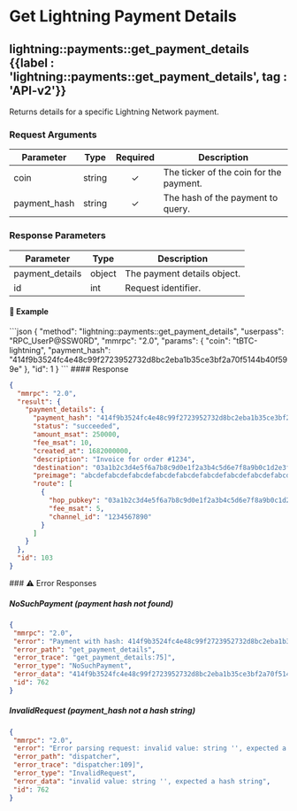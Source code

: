 
# Get Lightning Payment Details

## lightning::payments::get\_payment\_details {{label : 'lightning::payments::get_payment_details', tag : 'API-v2'}}

Returns details for a specific Lightning Network payment.

### Request Arguments

| Parameter     | Type   | Required | Description                             |
| ------------- | ------ | :------: | --------------------------------------- |
| coin          | string |     ✓    | The ticker of the coin for the payment. |
| payment\_hash | string |     ✓    | The hash of the payment to query.       |

### Response Parameters

| Parameter        | Type   | Description                 |
| ---------------- | ------ | --------------------------- |
| payment\_details | object | The payment details object. |
| id               | int    | Request identifier.         |

#### 📌 Example

<CodeGroup title="Get Payment Details" tag="POST" label="lightning::payments::get_payment_details" mm2MethodDecorate="true">
  ```json
  {
    "method": "lightning::payments::get_payment_details",
    "userpass": "RPC_UserP@SSW0RD",
    "mmrpc": "2.0",
    "params": {
      "coin": "tBTC-lightning",
      "payment_hash": "414f9b3524fc4e48c99f2723952732d8bc2eba1b35ce3bf2a70f5144b40f599e"
    },
    "id": 1
  }
  ```
</CodeGroup>

<CollapsibleSection expandedText="Hide Response" collapsedText="Show Response">
  #### Response

  ```json
  {
    "mmrpc": "2.0",
    "result": {
      "payment_details": {
        "payment_hash": "414f9b3524fc4e48c99f2723952732d8bc2eba1b35ce3bf2a70f5144b40f599e",
        "status": "succeeded",
        "amount_msat": 250000,
        "fee_msat": 10,
        "created_at": 1682000000,
        "description": "Invoice for order #1234",
        "destination": "03a1b2c3d4e5f6a7b8c9d0e1f2a3b4c5d6e7f8a9b0c1d2e3f4a5b6c7d8e9f0a1b2",
        "preimage": "abcdefabcdefabcdefabcdefabcdefabcdefabcdefabcdefabcdefabcdefabcdef",
        "route": [
          {
            "hop_pubkey": "03a1b2c3d4e5f6a7b8c9d0e1f2a3b4c5d6e7f8a9b0c1d2e3f4a5b6c7d8e9f0a1b2",
            "fee_msat": 5,
            "channel_id": "1234567890"
          }
        ]
      }
    },
    "id": 103
  }
  ```
</CollapsibleSection>

<CollapsibleSection expandedText="Hide Error Responses" collapsedText="Show Error Responses">
  ### ⚠️ Error Responses

  ##### NoSuchPayment (payment hash not found)

  ```json
  {
   "mmrpc": "2.0",
   "error": "Payment with hash: 414f9b3524fc4e48c99f2723952732d8bc2eba1b35ce3bf2a70f5144b40f599e is not found",
   "error_path": "get_payment_details",
   "error_trace": "get_payment_details:75]",
   "error_type": "NoSuchPayment",
   "error_data": "414f9b3524fc4e48c99f2723952732d8bc2eba1b35ce3bf2a70f5144b40f599e",
   "id": 762
  }
  ```

  ##### InvalidRequest (payment\_hash not a hash string)

  ```json
  {
   "mmrpc": "2.0",
   "error": "Error parsing request: invalid value: string '', expected a hash string",
   "error_path": "dispatcher",
   "error_trace": "dispatcher:109]",
   "error_type": "InvalidRequest",
   "error_data": "invalid value: string '', expected a hash string",
   "id": 762
  }
  ```
</CollapsibleSection>
